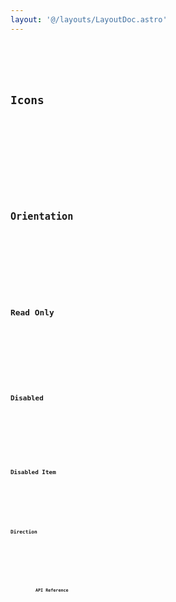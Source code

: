 ```yaml
---
layout: '@/layouts/LayoutDoc.astro'
---
```









<Preview client:load>
	<Fragment slot="preview">
		<Default client:visible />
	</Fragment>
	<Fragment slot="code">
		<Code code={DefaultRaw} lang="tsx" />
	</Fragment>
</Preview>

## Icons

<Preview client:load>
	<Fragment slot="preview">
		<Icons client:visible />
	</Fragment>
	<Fragment slot="code">
		<Code code={IconsRaw} lang="tsx" />
	</Fragment>
</Preview>

## Orientation

<Preview client:load>
	<Fragment slot="preview">
		<Orientation client:visible />
	</Fragment>
	<Fragment slot="code">
		<Code code={OrientationRaw} lang="tsx" />
	</Fragment>
</Preview>

## Read Only

<Preview client:load>
	<Fragment slot="preview">
		<ReadOnly client:visible />
	</Fragment>
	<Fragment slot="code">
		<Code code={ReadOnlyRaw} lang="tsx" />
	</Fragment>
</Preview>

## Disabled

<Preview client:load>
	<Fragment slot="preview">
		<Disabled client:visible />
	</Fragment>
	<Fragment slot="code">
		<Code code={DisabledRaw} lang="tsx" />
	</Fragment>
</Preview>

## Disabled Item

<Preview client:load>
	<Fragment slot="preview">
		<DisabledItem client:visible />
	</Fragment>
	<Fragment slot="code">
		<Code code={DisabledItemRaw} lang="tsx" />
	</Fragment>
</Preview>

## Direction

<Preview client:load>
	<Fragment slot="preview">
		<Dir client:visible />
	</Fragment>
	<Fragment slot="code">
		<Code code={DirRaw} lang="tsx" />
	</Fragment>
</Preview>

## API Reference

<ApiTable />
